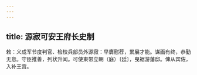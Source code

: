```yaml
---
---
---
```

title: 源寂可安王府长史制
---



敕：义成军节度判官、检校兵部员外源寂：早膺慰荐，累展才能。谋画有终，恭勤无怠。守臣推善，列状升闻。可使束带立朝（庭）〔廷〕，曳裾游藩邸。俾从宾佐，入补王宫。